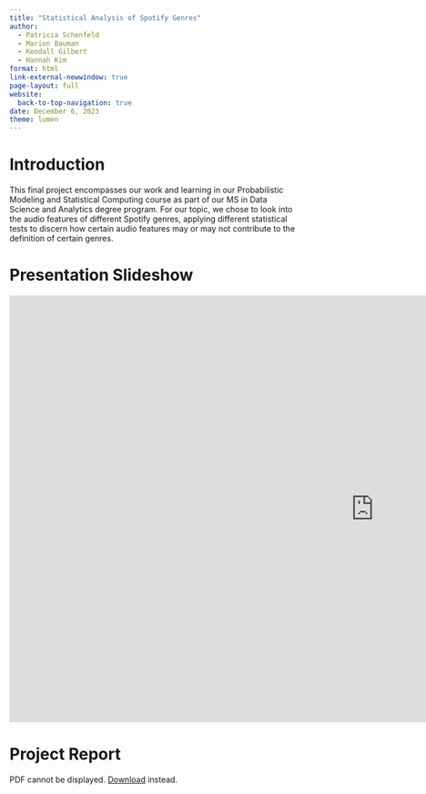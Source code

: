 ```yaml
---
title: "Statistical Analysis of Spotify Genres"
author: 
  - Patricia Schenfeld
  - Marion Bauman
  - Kendall Gilbert
  - Hannah Kim
format: html
link-external-newwindow: true
page-layout: full
website:
  back-to-top-navigation: true
date: December 6, 2023
theme: lumen
---
```


# Introduction
This final project encompasses our work and learning in our Probabilistic Modeling and Statistical Computing course as part of our MS in Data Science and Analytics degree program. For our topic, we chose to look into the audio features of different Spotify genres, applying different statistical tests to discern how certain audio features may or may not contribute to the definition of certain genres.

# Presentation Slideshow

<iframe src="https://docs.google.com/presentation/d/e/2PACX-1vSIK1u81RdzhKlLi1ZMSbOXT4WkgQyAYJyt-gwjdPtW9xpvKT0pxzhFT9mPsz037Q/embed?start=false&loop=false&delayms=3000" frameborder="0" width="1280" height="749" allowfullscreen="true" mozallowfullscreen="true" webkitallowfullscreen="true"></iframe>

# Project Report

<object data="report.pdf" type="application/pdf" width="1000" height="800">
    <p>PDF cannot be displayed. <a href="report.pdf">Download</a> instead.</p>
</object>



